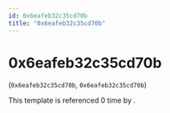 ```yaml
---
id: 0x6eafeb32c35cd70b
title: "0x6eafeb32c35cd70b"
---
```


# 0x6eafeb32c35cd70b
(`0x6eafeb32c35cd70b`, `0x6eafeb32c35cd70b`)

This template is referenced 0 time by .


